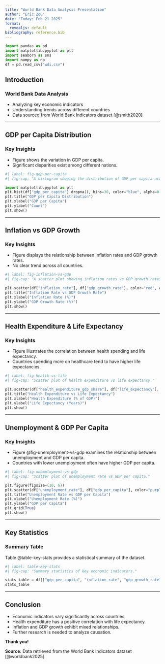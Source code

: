 ```yaml
---
title: "World Bank Data Analysis Presentation"
author: "Eric Zou"
date: "Today: Feb 21 2025"
format:
  revealjs: default
bibliography: reference.bib
---
```


```python
import pandas as pd
import matplotlib.pyplot as plt
import seaborn as sns
import numpy as np
df = pd.read_csv("wdi.csv")
```

## Introduction

### **World Bank Data Analysis**

- Analyzing key economic indicators
- Understanding trends across different countries
- Data sourced from World Bank Indicators dataset [@smith2020]

---

## **GDP per Capita Distribution**

### Key Insights

- Figure shows the variation in GDP per capita.
- Significant disparities exist among different nations.

```python
#| label: fig-gdp-per-capita
#| fig-cap: "A histogram showing the distribution of GDP per capita across countries."

import matplotlib.pyplot as plt
plt.hist(df["gdp_per_capita"].dropna(), bins=30, color="blue", alpha=0.7)
plt.title("GDP per Capita Distribution")
plt.xlabel("GDP per Capita")
plt.ylabel("Count")
plt.show()
```

---

## **Inflation vs GDP Growth**

### Key Insights

- Figure displays the relationship between inflation rates and GDP growth rates.
- No clear trend across all countries.

```python
#| label: fig-inflation-vs-gdp
#| fig-cap: "A scatter plot showing inflation rates vs GDP growth rates."

plt.scatter(df["inflation_rate"], df["gdp_growth_rate"], color="red", alpha=0.6)
plt.title("Inflation Rate vs GDP Growth Rate")
plt.xlabel("Inflation Rate (%)")
plt.ylabel("GDP Growth Rate (%)")
plt.show()
```

---

## **Health Expenditure & Life Expectancy**

### Key Insights

- Figure illustrates the correlation between health spending and life expectancy.
- Countries spending more on healthcare tend to have higher life expectancies.

```python
#| label: fig-health-vs-life
#| fig-cap: "Scatter plot of health expenditure vs life expectancy."

plt.scatter(df["health_expenditure_gdp_share"], df["life_expectancy"], color="green", alpha=0.6)
plt.title("Health Expenditure vs Life Expectancy")
plt.xlabel("Health Expenditure (% of GDP)")
plt.ylabel("Life Expectancy (Years)")
plt.show()
```

---

## **Unemployment & GDP Per Capita**

### Key Insights

- Figure @fig-unemployment-vs-gdp examines the relationship between unemployment and GDP per capita.
- Countries with lower unemployment often have higher GDP per capita.

```python
#| label: fig-unemployment-vs-gdp
#| fig-cap: "Scatter plot of unemployment rate vs GDP per capita."

plt.figure(figsize=(10, 6))
plt.scatter(df["unemployment_rate"], df["gdp_per_capita"], color="purple", alpha=0.6)
plt.title("Unemployment Rate vs GDP per Capita")
plt.xlabel("Unemployment Rate (%)")
plt.ylabel("GDP per Capita")
plt.grid(True)
plt.show()
```

---

## **Key Statistics**

### Summary Table

Table @table-key-stats provides a statistical summary of the dataset.

```python
#| label: table-key-stats
#| fig-cap: "Summary statistics of key economic indicators."

stats_table = df[["gdp_per_capita", "inflation_rate", "gdp_growth_rate", "unemployment_rate", "health_expenditure_gdp_share"]].describe()
stats_table
```

---

## **Conclusion**

- Economic indicators vary significantly across countries.
- Health expenditure has a positive correlation with life expectancy.
- Inflation and GDP growth exhibit mixed relationships.
- Further research is needed to analyze causation.

**Thank you!**

**Source:** Data retrieved from the World Bank Indicators dataset [@worldbank2025].
